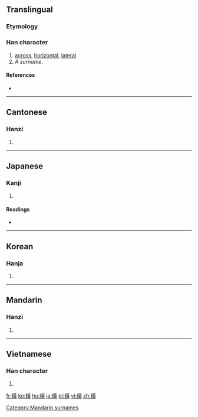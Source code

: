 {{also|横}}
==Translingual==

===Etymology===
{{Han compound|木|黃|c1=s|t1=wood|c2=p|ls=psc}}

===Han character===
{{Han char|rn=75|rad=木|as=12|sn=16|four=4498<sub>6</sub>|canj=木廿一金 (DTMC), X木廿一金 (XDTMC)}}

# [[across]], [[horizontal]], [[lateral]]
# ''A surname''.

====References====
* {{Han ref|kx=0555.100|dkj=15594|dj=0944.030|hdz=21288.041|uh=6A6B|ud=27243|bh=BEEE|bd=48878}}

----

==Cantonese==

===Hanzi===
{{yue-hanzi|jyut=|y=waang4, waang6|sim=横}}

# {{defn|lang=yue|sort=木12}}

----

==Japanese==

===Kanji===
{{ja-kanji|grade=|rs=木12}}

# {{defn|lang=ja|sort=木12}}

====Readings====
* {{ja-readings|on=[[おう]] (ō), [[こう]] (kō)|kun=[[よこ]] (yoko), [[よこたわる]] (yokotawaru), [[よこたえる]] (yokotaeru)}}

----

==Korean==

===Hanja===
{{ko-hanja|hangeul=횡|eumhun=|rv=hoeng|mr=hoeng|y=hoyng}}

# {{defn|lang=ko|sort=木12}}

----

==Mandarin==

===Hanzi===
{{cmn-hanzi|sim=横|pin=[[héng]] ([[heng2]]), [[Héng]] ([[Heng2]])|wg=heng<sup>2</sup>, Heng<sup>2</sup>}}

# {{defn|lang=cmn|sort=木12}}

----

==Vietnamese==

===Han character===
{{vi-hantu|[[hoành]]|rs=木12}}

# {{defn|lang=vi|sort=木12}}

[[Category:Mandarin surnames]]

[[fr:橫]]
[[ko:橫]]
[[hu:橫]]
[[ja:橫]]
[[pl:橫]]
[[vi:橫]]
[[zh:橫]]